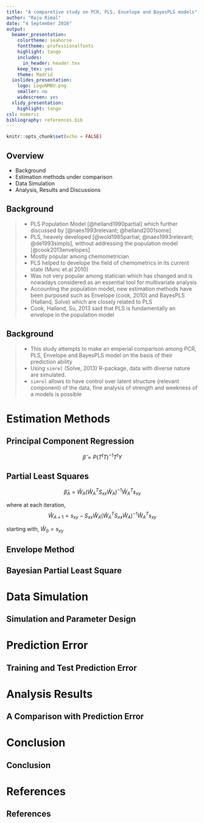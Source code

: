```yaml
---
title: "A comparetive study on PCR, PLS, Envelope and BayesPLS models"
author: "Raju Rimal"
date: "4 September 2016"
output:
  beamer_presentation:
    colortheme: seahorse
    fonttheme: professionalfonts
    highlight: tango
    includes:
      in_header: header.tex
    keep_tex: yes
    theme: Madrid
  ioslides_presentation:
    logo: LogoNMBU.png
    smaller: no
    widescreen: yes
  slidy_presentation:
    highlight: tango
csl: numeric
bibliography: references.bib
---
```


```r
knitr::opts_chunk$set(echo = FALSE)
```

## Overview

* Background
* Estimation methods under comparison
* Data Simulation
* Analysis, Results and Discussions

## Background

> * PLS Population Model [@helland1990partial] which further discussed by [@naes1993relevant; @helland2001some]
> * PLS, heavely developed [@wold1985partial; @naes1993relevant; @de1993simpls], without addressing the population model [@cook2013envelopes]
  > - Mostly popular among chemometrician
  > - PLS helped to develope the field of chemometrics in its current state (Munc et.al 2010)
  > - Was not very popular among statician which has changed and is nowadays considered as an essential tool for multivariate analysis
> * Accounting the population model, new estimation methods have been purposed such as Envelope (cook, 2010) and BayesPLS (Halland, Solve) which are closely related to PLS
> * Cook, Halland, Su, 2013 said that PLS is fundamentally an envelope in the population model

## Background

> * This study attempts to make an emperial comparison among PCR, PLS, Envelope and BayesPLS model on the basis of their prediction ability
> * Using `simrel` (Solve, 2013) R-package, data with diverse nature are simulated.
> * `simrel` allows to have control over latent structure (relevant component) of the data, fine analysis of strength and weekness of a models is possible

# Estimation Methods

## Principal Component Regression

$$\hat{\beta} = P(T^tT)^{-1}T^tY$$

## Partial Least Squares

$$
\hat{\beta}_A = \hat{W}_A\left(\hat{W}_A^TS_{xx}\hat{W}_A\right)^{-1}\hat{W}_A^Ts_{xy}
$$ 

where at each iteration,
$$\hat{W}_{A+1} = s_{xy} - S_{xx}\hat{W}_A\left(\hat{W}_A^TS_{xx}\hat{W}_A\right)^{-1}\hat{W}_A^Ts_{xy}$$

starting with, $\hat{W}_0 = s_{xy}$

## Envelope Method
## Bayesian Partial Least Square

# Data Simulation
## Simulation and Parameter Design

# Prediction Error
## Training and Test Prediction Error

# Analysis Results
## A Comparison with Prediction Error

# Conclusion
## Conclusion

# References

## References
